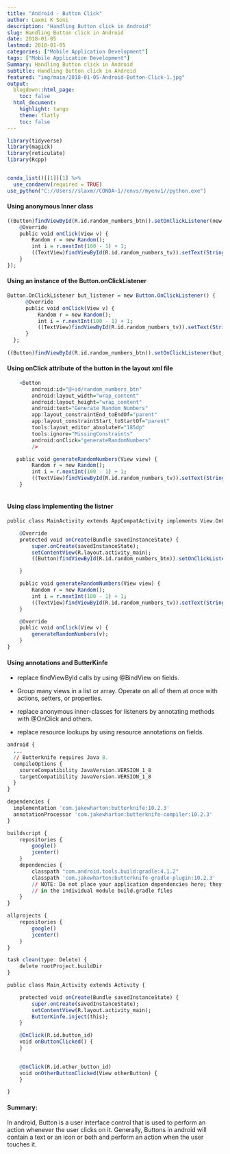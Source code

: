 ```yaml
---
title: "Android - Button Click"
author: Laxmi K Soni 
description: "Handling Button click in Android"
slug: Handling Button click in Android
date: 2018-01-05
lastmod: 2018-01-05
categories: ["Mobile Application Development"]
tags: ["Mobile Application Development"]
Summary: Handling Button click in Android
subtitle: Handling Button click in Android
featured: "img/main/2018-01-05-Android-Button-Click-1.jpg"
output:
  blogdown::html_page:
    toc: false
  html_document:
    highlight: tango
    theme: flatly
    toc: false
---
```


```r
library(tidyverse)
library(magick)
library(reticulate)
library(Rcpp)


conda_list()[[1]][1] %>% 
  use_condaenv(required = TRUE)
use_python("C://Users//slaxm//CONDA~1//envs//myenv1//python.exe")


```

#### Using anonymous Inner class


```r
((Button)findViewById(R.id.random_numbers_btn)).setOnClickListener(new View.OnClickListener() {
    @Override
    public void onClick(View v) {
        Random r = new Random();
        int i = r.nextInt(100 - 1) + 1;
        ((TextView)findViewById(R.id.random_numbers_tv)).setText(String.valueOf(i));
    }
});
```
 
#### Using an instance of the Button.onClickListener

```r
Button.OnClickListener but_listener = new Button.OnClickListener() {
      @Override
      public void onClick(View v) {
          Random r = new Random();
          int i = r.nextInt(100 - 1) + 1;
          ((TextView)findViewById(R.id.random_numbers_tv)).setText(String.valueOf(i));
      }
  };
  
((Button)findViewById(R.id.random_numbers_btn)).setOnClickListener(but_listener);
```


#### Using onClick attribute of the button in the layout xml file

```r
    <Button
        android:id="@+id/random_numbers_btn"
        android:layout_width="wrap_content"
        android:layout_height="wrap_content"
        android:text="Generate Random Numbers"
        app:layout_constraintEnd_toEndOf="parent"
        app:layout_constraintStart_toStartOf="parent"
        tools:layout_editor_absoluteY="185dp"
        tools:ignore="MissingConstraints"
        android:onClick="generateRandomNumbers"
        />

   public void generateRandomNumbers(View view) {
        Random r = new Random();
        int i = r.nextInt(100 - 1) + 1;
        ((TextView)findViewById(R.id.random_numbers_tv)).setText(String.valueOf(i));
    }
        
```


#### Using class implementing the listner

```r

public class MainActivity extends AppCompatActivity implements View.OnClickListener {

    @Override
    protected void onCreate(Bundle savedInstanceState) {
        super.onCreate(savedInstanceState);
        setContentView(R.layout.activity_main);
        ((Button)findViewById(R.id.random_numbers_btn)).setOnClickListener(this);

    }

    public void generateRandomNumbers(View view) {
        Random r = new Random();
        int i = r.nextInt(100 - 1) + 1;
        ((TextView)findViewById(R.id.random_numbers_tv)).setText(String.valueOf(i));
    }

    @Override
    public void onClick(View v) {
        generateRandomNumbers(v);
    }
}
```

#### Using annotations and ButterKinfe

- replace findViewById calls by using @BindView on fields.

- Group many views in a list or array. Operate on all of them at once with actions, setters, or properties.

- replace anonymous inner-classes for listeners by annotating methods with @OnClick and others.

- replace resource lookups by using resource annotations on fields.



```r

android {
  ...
  // Butterknife requires Java 8.
  compileOptions {
    sourceCompatibility JavaVersion.VERSION_1_8
    targetCompatibility JavaVersion.VERSION_1_8
  }
}

dependencies {
  implementation 'com.jakewharton:butterknife:10.2.3'
  annotationProcessor 'com.jakewharton:butterknife-compiler:10.2.3'
}
```

```r

buildscript {
    repositories {
        google()
        jcenter()
    }
    dependencies {
        classpath "com.android.tools.build:gradle:4.1.2"
        classpath 'com.jakewharton:butterknife-gradle-plugin:10.2.3'
        // NOTE: Do not place your application dependencies here; they belong
        // in the individual module build.gradle files
    }
}

allprojects {
    repositories {
        google()
        jcenter()
    }
}

task clean(type: Delete) {
    delete rootProject.buildDir
}

```


```r

public class Main_Activity extends Activity {

    protected void onCreate(Bundle savedInstanceState) {
        super.onCreate(savedInstanceState);
        setContentView(R.layout.activity_main);
        ButterKinfe.inject(this); 
    }

    @OnClick(R.id.button_id)
    void onButtonClicked() {
    }
    

    @OnClick(R.id.other_button_id)
    void onOtherButtonClicked(View otherButton) {
    }

}
```


#### Summary:

In android, Button is a user interface control that is used to perform an action whenever the user clicks on it.
Generally, Buttons in android will contain a text or an icon or both and perform an action when the user touches it.